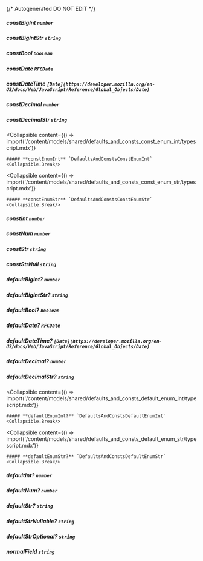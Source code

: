 {/* Autogenerated DO NOT EDIT  */}

##### **constBigInt** `number`

##### **constBigIntStr** `string`

##### **constBool** `boolean`

##### **constDate** `RFCDate`

##### **constDateTime** `[Date](https://developer.mozilla.org/en-US/docs/Web/JavaScript/Reference/Global_Objects/Date)`

##### **constDecimal** `number`

##### **constDecimalStr** `string`

<Collapsible
    content={() => import('/content/models/shared/defaults_and_consts_const_enum_int/typescript.mdx')}
>
    ##### **constEnumInt** `DefaultsAndConstsConstEnumInt`
    <Collapsible.Break/>
</Collapsible>

<Collapsible
    content={() => import('/content/models/shared/defaults_and_consts_const_enum_str/typescript.mdx')}
>
    ##### **constEnumStr** `DefaultsAndConstsConstEnumStr`
    <Collapsible.Break/>
</Collapsible>

##### **constInt** `number`

##### **constNum** `number`

##### **constStr** `string`

##### **constStrNull** `string`

##### **defaultBigInt?** `number`

##### **defaultBigIntStr?** `string`

##### **defaultBool?** `boolean`

##### **defaultDate?** `RFCDate`

##### **defaultDateTime?** `[Date](https://developer.mozilla.org/en-US/docs/Web/JavaScript/Reference/Global_Objects/Date)`

##### **defaultDecimal?** `number`

##### **defaultDecimalStr?** `string`

<Collapsible
    content={() => import('/content/models/shared/defaults_and_consts_default_enum_int/typescript.mdx')}
>
    ##### **defaultEnumInt?** `DefaultsAndConstsDefaultEnumInt`
    <Collapsible.Break/>
</Collapsible>

<Collapsible
    content={() => import('/content/models/shared/defaults_and_consts_default_enum_str/typescript.mdx')}
>
    ##### **defaultEnumStr?** `DefaultsAndConstsDefaultEnumStr`
    <Collapsible.Break/>
</Collapsible>

##### **defaultInt?** `number`

##### **defaultNum?** `number`

##### **defaultStr?** `string`

##### **defaultStrNullable?** `string`

##### **defaultStrOptional?** `string`

##### **normalField** `string`

